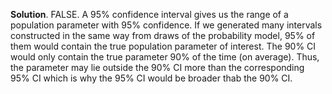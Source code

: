 
\color{blue}

**Solution**. FALSE. A 95% confidence interval gives us the range of a population parameter with 95% confidence. If we generated many intervals constructed in the same way from draws of the probability model, 95% of them would contain the true population parameter of interest. The 90% CI would only contain the true parameter 90% of the time (on average). Thus, the parameter may lie outside the 90% CI  more than the corresponding 95% CI which is why the 95% CI would be broader thab the 90% CI.

\color{black}

